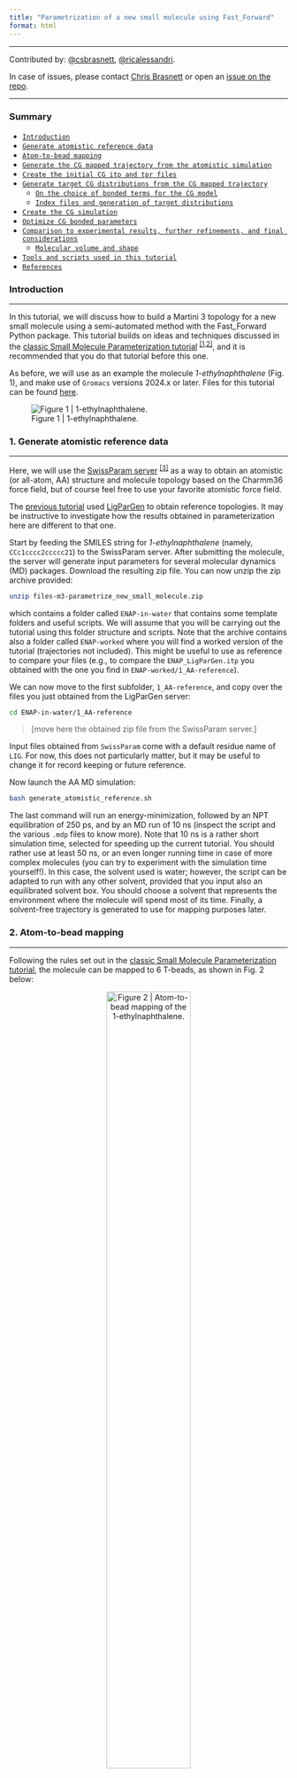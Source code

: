 ```yaml
---
title: "Parametrization of a new small molecule using Fast_Forward"
format: html
---
```


<hr>
Contributed by: <a href="https://github.com/csbrasnett">@csbrasnett</a>, <a href="https://github.com/ricalessandri">@ricalessandri</a>.

In case of issues, please contact [Chris Brasnett](c.s.brasnett@rug.nl) or open an [issue on the repo](https://github.com/Martini-Force-Field-Initiative/Martini-Force-Field-Initiative.github.io/issues).
<hr>

### Summary
- [`Introduction`](#introduction)
- [`Generate atomistic reference data`](#generate-atomistic-reference-data)
- [`Atom-to-bead mapping`](#atom-to-bead-mapping)
- [`Generate the CG mapped trajectory from the atomistic simulation`](#generate-the-cg-mapped-trajectory-from-the-atomistic-simulation)
- [`Create the initial CG itp and tpr files`](#create-the-initial-cg-itp-and-tpr-files)
- [`Generate target CG distributions from the CG mapped trajectory`](#generate-target-cg-distributions-from-the-cg-mapped-trajectory)
    - [`On the choice of bonded terms for the CG model`](#on-the-choice-of-bonded-terms-for-the-cg-model)
    - [`Index files and generation of target distributions`](#index-files-and-generation-of-target-distributions)
- [`Create the CG simulation`](#create-the-cg-simulation)
- [`Optimize CG bonded parameters`](#optimize-cg-bonded-parameters)
- [`Comparison to experimental results, further refinements, and final considerations`](#comparison-to-experimental-results-further-refinements-and-final-considerations)
   - [`Molecular volume and shape`](#molecular-volume-and-shape)
- [`Tools and scripts used in this tutorial`](#tools-and-scripts-used-in-this-tutorial)
- [`References`](#references)

### Introduction
<hr>

In this tutorial, we will discuss how to build a Martini 3 topology for a new small molecule using a semi-automated method with the Fast_Forward Python package. This tutorial builds on ideas and techniques discussed in the [classic Small Molecule Parameterization tutorial](../Small_Molecule_Parametrization/index.qmd) <sup>[[1,2]](#references)</sup>, and it is recommended that you do that tutorial before this one.


As before, we will use as an example the molecule *1-ethylnaphthalene* (Fig. 1), and make use of `Gromacs` versions 2024.x or later. Files for this tutorial can be found [here](https://cgmartini-library.s3.ca-central-1.amazonaws.com/0_Tutorials/m3_tutorials/Parametrize_Small_Molecule/small_mols_fast_forward.zip).



![Figure 1 | 1-ethylnaphthalene.](../Small_Molecule_Parametrization/fig1.png)

### 1. Generate atomistic reference data
<hr>


Here, we will use the [SwissParam server](https://swissparam.ch/) <sup>[[3]](#references)</sup> as a way to obtain an atomistic (or all-atom, AA) structure and molecule topology based on the Charmm36 force field, but of course feel free to use your favorite atomistic force field.

:::{.callout-tip}
The [previous tutorial](../Small_Molecule_Parametrization/index.qmd) used [LigParGen](https://zarbi.chem.yale.edu/ligpargen/) to obtain reference topologies. It may be instructive to investigate how the results obtained in parameterization here are different to that one.
:::

Start by feeding the SMILES string for *1-ethylnaphthalene* (namely, `CCc1cccc2ccccc21`) to the SwissParam server. After submitting the molecule, the server will generate input parameters for several molecular dynamics (MD) packages. Download the resulting zip file. You can now unzip the zip archive provided:

``` bash
unzip files-m3-parametrize_new_small_molecule.zip
```

which contains a folder called `ENAP-in-water` that contains some template folders and useful scripts. We will assume that you will be carrying out the tutorial using this folder structure and scripts. Note that the archive contains also a folder called `ENAP-worked` where you will find a worked version of the tutorial (trajectories not included). This might be useful to use as reference to compare your files (e.g., to compare the `ENAP_LigParGen.itp` you obtained with the one you find in `ENAP-worked/1_AA-reference`).

We can now move to the first subfolder, `1_AA-reference`, and copy over the files you just obtained from the LigParGen server:

``` bash
cd ENAP-in-water/1_AA-reference
```
> [move here the obtained zip file from the SwissParam server.]

Input files obtained from `SwissParam` come with a default residue name of `LIG`. For now, this does not particularly matter, but it may be useful to change it for record keeping or future reference.

Now launch the AA MD simulation:

``` bash
bash generate_atomistic_reference.sh
```

The last command will run an energy-minimization, followed by an NPT equilibration of 250 ps, and by an MD run of 10 ns (inspect the script and the various `.mdp` files to know more). Note that 10 ns is a rather short simulation time, selected for speeding up the current tutorial. You should rather use at least 50 ns, or an even longer running time in case of more complex molecules (you can try to experiment with the simulation time yourself!). In this case, the solvent used is water; however, the script can be adapted to run with any other solvent, provided that you input also an equilibrated solvent box. You should choose a solvent that represents the environment where the molecule will spend most of its time. Finally, a solvent-free trajectory is generated to use for mapping purposes later.

### 2. Atom-to-bead mapping
<hr>

Following the rules set out in the [classic Small Molecule Parameterization tutorial](../Small_Molecule_Parametrization/index.qmd), the molecule can be mapped to 6 T-beads, as shown in Fig. 2 below:

<!-- insert figure with html to modify width -->
<figure>
    <center>
    <img src="../Small_Molecule_Parametrization/fig2.png" alt="Figure 2 | Atom-to-bead mapping of the 1-ethylnaphthalene." style="width:60%">
    <figcaption>Figure 2 | Atom-to-bead mapping of the 1-ethylnaphthalene.</figcaption>
    </center>
</figure>


### 3. Generate the CG mapped trajectory from the atomistic simulation
<hr>

Using the mapping you just created, you will now transform the simulation you did at [section 1](#generate-atomistic-reference-data) to CG resolution using a file in the `.map` format.

The [CGbuilder tool](https://jbarnoud.github.io/cgbuilder/) can generate such a file, as it did with the index-based approach in the previous tutorial <sup>[[4]](#references)</sup>. Load the `lig.gro` generated in the previous step, and assign each of the atoms to its corresponding bead in the viewer.

You can now try to map the trajectory using a `.map` file from `CGBuilder`. Once done, download the `cgbuilder.map` file that `CGbuilder` creates to the `2_mapping` folder.

``` bash
cd ../2_mapping/
```
> download cgbuilder.map and move it to the current folder, i.e., '2_mapping'

The header of `CGbuilder` .map files doesn’t quite align with what we exactly need for `fast_forward`. Make sure the first two lines of the file read as:

``` bash
[ molecule ]
LIG ENAP
```

These lines define the name of the molecule at atomistic (`LIG`) and CG (`ENAP`) resolution.

You can now run the script:

``` bash
bash 2_mapping.sh
```

which will:

 1. Make a python virtual environment and install the fast forward package in it.
 2. Use the `ff_map` program of `fast_forward` to map the ligand-only trajectory generated in the previous step.

Note that running `ff_map` on a trajectory file automatically generates both the mapped trajectory and a single initial frame. Note in the `mapped.gro` file generated the residue name is now `ENAP`, having been defined in the `.map` file above.

### 4. Generating an initial CG topology
<hr>

As before, the first goal of parameterisation is to match the bonded parameters at the CG level to the ones mapped from our atomistic simulation. Using the same bonded network as [before](../Small_Molecule_Parametrization/index.qmd#generate-target-cg-distributions-from-the-cg-mapped-trajectory), generate an initial topology (i.e. `ENAP_initial.itp`) file for the molecule containing directives for `atoms`, `bonds`, `dihedrals`, `virtual_sitesn`, and `exclusions`.

### 4.1 Using fast_forward to generate initial parameters

One of the powerful features of fast_forward is the `ff_inter` (interactions) program, which can generate best guess parameters for a CG topology file from an initial input topology and a mapped trajectory.

The initial input topology can be readily adapted from the file that we’ve just generated. Two additional considerations are:

 1. All interactions (*bonds*, *angles*, *dihedrals*, etc) need to be annotated with an interaction group name
 2. Bonds may be left as bonds only, `ff_inter` will automatically convert high force constants to constraints.


The first interactions directive of the file can then look something like this:

``` bash
[bonds]
; i j funct length kb
 1 2 1 0.300 5000 ; C1_R1
 1 4 1 0.300 5000 ; C1_R4
 2 3 1 0.300 5000 ; R2_R3
…
[ dihedrals ]
; i j k l func ref.angle force_const
 1 3 6 5 2 0 10 ; C1_R3_R6_R5
…
```
Note as well that the initial guesses here are completely arbitrary. Any interaction will be analysed *ab initio* with new parameters calculated.

To run `ff_inter` we also need a reference `.tpr` file for the molecule on its own:

``` bash
gmx grompp -f initial.mdp -p topol.top -c ../2_mapping/mapped.gro -o mapped.tpr -maxwarn 1
```

The `ff_inter` program can then be invoked with the following command:

``` bash
ff_inter -f ../2_mapping/mapped.xtc -s mapped.tpr -i ENAP_initial.itp -dists -plots -itp-only
```

Here, the mapped trajectory and associated topology (`mapped.xtc` and `mapped.tpr` respectively) are analysed using the interactions notated in the input molecule topology file (`ENAP_initial.itp`). Using the `-dists` flag writes out time series and histogram data for each of the interactions. The histograms are all also plotted in a figure using the `-plots` flag: a file called `distribution_plots.png` is written. For each interaction, the histogram of the interaction data is plotted along with the fit the program has made. Finally, the `-itp-only` flag indicates that strictly *only* the interactions notated in the input file should be determined. Otherwise, `ff_inter` will attempt to generate all possible angles and dihedrals for the molecule from its bonded structure, a feature of the program which may be useful for slightly larger or more flexible molecules.

The program will generate a new itp file based on the molecule name (i.e. `ENAP.itp`). Compare the input and the output file. The output file should now contain both bonds and constraints, with some bonds separated by an `#ifdef` statement for energy minimisation purposes, and written in the constraints directive with the inverse statement. The bond lengths and force constants should now be more ‘optimised’ for an initial simulation, with respect to the distributions calculated and shown in the figure generated.


### 5. Create the CG simulation
<hr>


We can now finalize the first take on the CG model, `ENAP_take1.itp`, where we can use the info contained in the `data_bonds.txt` and `data_dihedrals.txt` files to come up with better guesses for the bonded parameters:

``` bash
cd ../4_CG_sim
```
``` bash
cp ../3_initial_CG/ENAP.itp .
```
``` bash
bash run_CG.sh
```

where the command will run an energy-minimization, followed by an NPT equilibration, and by an MD run of 100 ns (inspect the script and the various `.mdp` files to know more) for the Martini system in water. Finally, a ligand-only trajectory and topology are generated for comparison to the mapped ones made earlier.

### 6. Optimize CG bonded parameters
<hr>

You can now compare the simulated distributions to the reference ones using the final program of the fast_forward package, `ff_assess`. Use the following command:

``` bash
ff_assess -f prod/lig_CG.xtc -s prod/lig_CG.tpr -i ENAP.itp -d ../3_initial_CG/ -plots
```

The `ff_assess` program simply uses the annotated topology of the molecule to calculate the interactions actually obtained during the CG simulation, and plots them against the reference distributions previously generated by `ff_inter` (given in a file path to the `-d` flag). Finally, a score is generated using the [Hellinger distance](https://en.wikipedia.org/wiki/Hellinger_distance) comparing the simulated and mapped distributions.

The plot produced should look like this:

<!-- insert figure with html to modify width -->
<figure>
    <center>
    <img src="fig1.png" alt="Figure 3 | CG simulation vs. mapped bonded distributions." style="width:100%">
    <figcaption>Figure 3 | CG simulation vs. mapped bonded distributions.</figcaption>
    </center>
</figure>
The agreement is very good, noted from both the figure above and also the report of the distribution distance scores generated.

Note that the bimodality of the distributions of the first two dihedrals cannot be captured by the CG model. However, the size of the CG distribution will seemingly capture the two AA configurations into the single CG configuration. If the agreement is not satisfactory at the first iteration - which is likely to happen - you should play with the equilibrium value and force constants in the CG `.itp` and iterate till satisfactory agreement is achieved.

### 7. Comparison to experimental results, further refinements, and final considerations
<hr>

As [before](../Small_Molecule_Parametrization/index.qmd#comparison-to-experimental-results-further-refinements-and-final-considerations) it is imperative that any newly parameterised molecule for the Martini force field is validated against as many references as possible.


#### 7.1 Molecular volume and shape
<hr>

To automate the creation of a vdwradii.dat for a CG molecule, a small Python script, `make_cg_sasa_file.py` is provided with this tutorial to automate the process. Otherwise, the steps and scripts [from the previous tutorial](../Small_Molecule_Parametrization/index.qmd#molecular-volume-and-shape) can be followed again.


#### 7.2 Final considerations
<hr>

This tutorial builds on the [Classic Small Molecule Parameterization tutorial](../Small_Molecule_Parametrization/index.qmd) using the Fast_Forward package to provide partial automation of some processes. From here, it may be a good idea to explore some of the other features of the package, particularly the `ff_inter` program, to aid with parameterization of other small molecules from scratch.


### Tools and scripts used in this tutorial
<hr>

- `GROMACS` ([http://www.gromacs.org/](http://www.gromacs.org/))

- `VMD` ([https://www.ks.uiuc.edu/Research/vmd/](https://www.ks.uiuc.edu/Research/vmd/))

- `Fast_Forward` ([https://github.com/fgrunewald/fast_forward/tree/main/fast_forward](https://github.com/fgrunewald/fast_forward/tree/main/fast_forward))

### References
<hr>

[1] P.C.T. Souza, et al., [*Nat. Methods* **2021**, *18*, 382–388](http://doi.org/10.1038/s41592-021-01098-3).

[2] R. Alessandri, et al., [*Adv. Theory Simul.* **2022**, *5*, 2100391.](https://doi.org/10.1002/adts.202100391).

[3] M. Bugnon M, et al., [*J. Chem. Inf. Model.* **2023**, *63*, 6469-75](https://doi.org/10.1021/acs.jcim.3c01053).


[4] J. Barnoud, https://github.com/jbarnoud/cgbuilder.

<hr>
